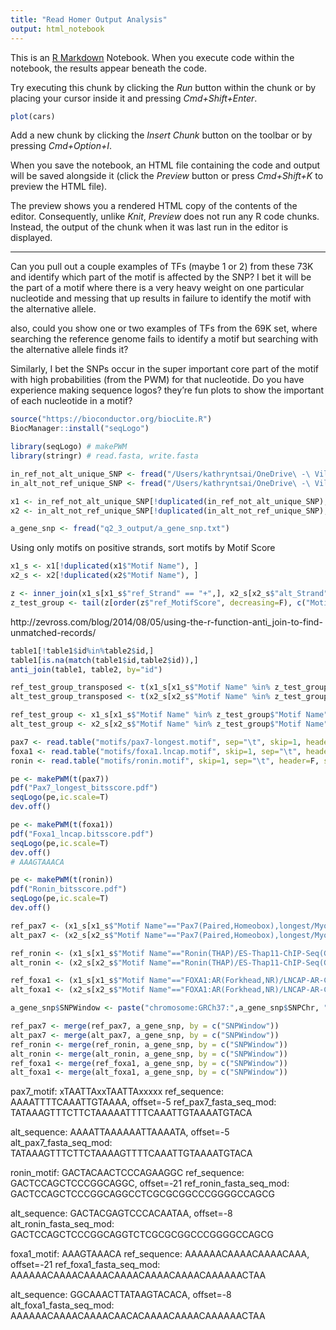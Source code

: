 ```yaml
---
title: "Read Homer Output Analysis"
output: html_notebook
---
```


This is an [R Markdown](http://rmarkdown.rstudio.com) Notebook. When you execute code within the notebook, the results appear beneath the code. 

Try executing this chunk by clicking the *Run* button within the chunk or by placing your cursor inside it and pressing *Cmd+Shift+Enter*. 

```r
plot(cars)
```

Add a new chunk by clicking the *Insert Chunk* button on the toolbar or by pressing *Cmd+Option+I*.

When you save the notebook, an HTML file containing the code and output will be saved alongside it (click the *Preview* button or press *Cmd+Shift+K* to preview the HTML file). 

The preview shows you a rendered HTML copy of the contents of the editor. Consequently, unlike *Knit*, *Preview* does not run any R code chunks. Instead, the output of the chunk when it was last run in the editor is displayed.

---

Can you pull out a couple examples of TFs (maybe 1 or 2) from these 73K and identify which part of the motif is affected by the SNP? I bet it will be the part of a motif where there is a very heavy weight on one particular nucleotide and messing that up results in failure to identify the motif with the alternative allele. 

also, could you show one or two examples of TFs from the 69K set, where searching the reference genome fails to identify a motif but searching with the alternative allele finds it? 

Similarly, I bet the SNPs occur in the super important core part of the motif with high probabilities (from the PWM) for that nucleotide. Do you have experience making sequence logos? they’re fun plots to show the important of each nucleotide in a motif?

```r
source("https://bioconductor.org/biocLite.R")
BiocManager::install("seqLogo")

library(seqLogo) # makePWM
library(stringr) # read.fasta, write.fasta
```

```r

in_ref_not_alt_unique_SNP <- fread("/Users/kathryntsai/OneDrive\ -\ Villanova\ University/College/2018-2019/Summer\ 2019/TFs_eQTLs_Research/RProjects/Project2/q2_3_output/in_ref_not_alt_unique_SNP.txt")
in_alt_not_ref_unique_SNP <- fread("/Users/kathryntsai/OneDrive\ -\ Villanova\ University/College/2018-2019/Summer\ 2019/TFs_eQTLs_Research/RProjects/Project2/q2_3_output/in_alt_not_ref_unique_SNP.txt")

x1 <- in_ref_not_alt_unique_SNP[!duplicated(in_ref_not_alt_unique_SNP),] # 73345
x2 <- in_alt_not_ref_unique_SNP[!duplicated(in_alt_not_ref_unique_SNP),] # 69674

a_gene_snp <- fread("q2_3_output/a_gene_snp.txt")

```

Using only motifs on positive strands, sort motifs by Motif Score
```r

x1_s <- x1[!duplicated(x1$"Motif Name"), ]
x2_s <- x2[!duplicated(x2$"Motif Name"), ]

z <- inner_join(x1_s[x1_s$"ref_Strand" == "+",], x2_s[x2_s$"alt_Strand" == "+",], by="Motif Name")
z_test_group <- tail(z[order(z$"ref_MotifScore", decreasing=F), c("Motif Name", "ref_MotifScore", "alt_MotifScore")], n=11L)

```

http://zevross.com/blog/2014/08/05/using-the-r-function-anti_join-to-find-unmatched-records/
```r
table1[!table1$id%in%table2$id,]
table1[is.na(match(table1$id,table2$id)),]
anti_join(table1, table2, by="id")
```

```r

ref_test_group_transposed <- t(x1_s[x1_s$"Motif Name" %in% z_test_group$"Motif Name",c("SNPWindow", "ref_Offset", "Motif Name", "Sequence")])
alt_test_group_transposed <- t(x2_s[x2_s$"Motif Name" %in% z_test_group$"Motif Name",c("SNPWindow", "alt_Offset", "Motif Name", "Sequence")])

ref_test_group <- x1_s[x1_s$"Motif Name" %in% z_test_group$"Motif Name",c("SNPWindow", "ref_Offset", "Motif Name", "Sequence")]
alt_test_group <- x2_s[x2_s$"Motif Name" %in% z_test_group$"Motif Name",c("SNPWindow", "alt_Offset", "Motif Name", "Sequence")]

```

```r

pax7 <- read.table("motifs/pax7-longest.motif", sep="\t", skip=1, header=F, stringsAsFactors=FALSE)
foxa1 <- read.table("motifs/foxa1.lncap.motif", skip=1, sep="\t", header=F, stringsAsFactors=FALSE)
ronin <- read.table("motifs/ronin.motif", skip=1, sep="\t", header=F, stringsAsFactors=FALSE)

```

```r

pe <- makePWM(t(pax7))
pdf("Pax7_longest_bitsscore.pdf")
seqLogo(pe,ic.scale=T)
dev.off()

pe <- makePWM(t(foxa1))
pdf("Foxa1_lncap.bitsscore.pdf")
seqLogo(pe,ic.scale=T)
dev.off()
# AAAGTAAACA

pe <- makePWM(t(ronin))
pdf("Ronin_bitsscore.pdf")
seqLogo(pe,ic.scale=T)
dev.off()

```
```r

ref_pax7 <- (x1_s[x1_s$"Motif Name"=="Pax7(Paired,Homeobox),longest/Myoblast-Pax7-ChIP-Seq(GSE25064)/Homer", c("SNPWindow", "ref_Offset", "Motif Name", "ref_Strand", "Sequence")])
alt_pax7 <- (x2_s[x2_s$"Motif Name"=="Pax7(Paired,Homeobox),longest/Myoblast-Pax7-ChIP-Seq(GSE25064)/Homer", c("SNPWindow", "alt_Offset", "Motif Name", "alt_Strand", "Sequence")])

ref_ronin <- (x1_s[x1_s$"Motif Name"=="Ronin(THAP)/ES-Thap11-ChIP-Seq(GSE51522)/Homer", c("SNPWindow", "ref_Offset", "Motif Name", "ref_Strand", "Sequence")])
alt_ronin <- (x2_s[x2_s$"Motif Name"=="Ronin(THAP)/ES-Thap11-ChIP-Seq(GSE51522)/Homer", c("SNPWindow", "alt_Offset", "Motif Name", "alt_Strand", "Sequence")])

ref_foxa1 <- (x1_s[x1_s$"Motif Name"=="FOXA1:AR(Forkhead,NR)/LNCAP-AR-ChIP-Seq(GSE27824)/Homer", c("SNPWindow", "ref_Offset", "Motif Name", "ref_Strand", "Sequence")])
alt_foxa1 <- (x2_s[x2_s$"Motif Name"=="FOXA1:AR(Forkhead,NR)/LNCAP-AR-ChIP-Seq(GSE27824)/Homer", c("SNPWindow", "alt_Offset", "Motif Name", "alt_Strand", "Sequence")])

a_gene_snp$SNPWindow <- paste("chromosome:GRCh37:",a_gene_snp$SNPChr, ":", a_gene_snp$SNPWindowStart, ":", a_gene_snp$SNPWindowEnd,":1", sep="")

ref_pax7 <- merge(ref_pax7, a_gene_snp, by = c("SNPWindow"))
alt_pax7 <- merge(alt_pax7, a_gene_snp, by = c("SNPWindow"))
ref_ronin <- merge(ref_ronin, a_gene_snp, by = c("SNPWindow"))
alt_ronin <- merge(alt_ronin, a_gene_snp, by = c("SNPWindow"))
ref_foxa1 <- merge(ref_foxa1, a_gene_snp, by = c("SNPWindow"))
alt_foxa1 <- merge(alt_foxa1, a_gene_snp, by = c("SNPWindow"))
```

pax7_motif: xTAATTAxxTAATTAxxxxx
ref_sequence: AAAATTTTCAAATTGTAAAA, offset=-5
ref_pax7_fasta_seq_mod: TATAAAGTTTCTTCTAAAAATTTTCAAATTGTAAAATGTACA

alt_sequence: AAAATTAAAAAATTAAAATA, offset=-5
alt_pax7_fasta_seq_mod: TATAAAGTTTCTTCTAAAAGTTTTCAAATTGTAAAATGTACA <!--ACTCCATTTCAAAAACAAAATTAAAAAATTAAAATAAAAAAG-->

ronin_motif: GACTACAACTCCCAGAAGGC
ref_sequence: GACTCCAGCTCCCGGCAGGC, offset=-21
ref_ronin_fasta_seq_mod: GACTCCAGCTCCCGGCAGGCCTCGCGCGGCCCGGGGCCAGCG

alt_sequence: GACTACGAGTCCCACAATAA, offset=-8
alt_ronin_fasta_seq_mod: GACTCCAGCTCCCGGCAGGTCTCGCGCGGCCCGGGGCCAGCG

foxa1_motif: AAAGTAAACA
ref_sequence: AAAAAACAAAACAAAACAAA, offset=-21
ref_foxa1_fasta_seq_mod: AAAAAACAAAACAAAACAAAACAAAACAAAACAAAAAACTAA

alt_sequence: GGCAAACTTATAAGTACACA, offset=-8
alt_foxa1_fasta_seq_mod: AAAAAACAAAACAAAACAACACAAAACAAAACAAAAAACTAA


```r

```


